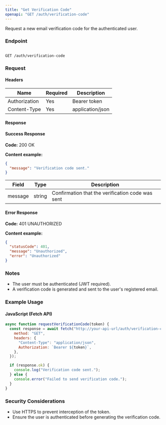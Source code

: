 ```yaml
---
title: "Get Verification Code"
openapi: "GET /auth/verification-code"
---
```


Request a new email verification code for the authenticated user.

### Endpoint

```

GET /auth/verification-code

```

### Request

#### Headers

| Name          | Required | Description      |
| ------------- | -------- | ---------------- |
| Authorization | Yes      | Bearer token     |
| Content-Type  | Yes      | application/json |

#### Response

#### Success Response

**Code:** 200 OK

**Content example:**

```json
{
  "message": "Verification code sent."
}
```

| Field   | Type   | Description                                      |
| ------- | ------ | ------------------------------------------------ |
| message | string | Confirmation that the verification code was sent |

#### Error Response

**Code:** 401 UNAUTHORIZED

**Content example:**

```json
{
  "statusCode": 401,
  "message": "Unauthorized",
  "error": "Unauthorized"
}
```

### Notes

- The user must be authenticated (JWT required).
- A verification code is generated and sent to the user's registered email.

### Example Usage

#### JavaScript (Fetch API)

```javascript
async function requestVerificationCode(token) {
  const response = await fetch("http://your-api-url/auth/verification-code", {
    method: "GET",
    headers: {
      "Content-Type": "application/json",
      Authorization: `Bearer ${token}`,
    },
  });

  if (response.ok) {
    console.log("Verification code sent.");
  } else {
    console.error("Failed to send verification code.");
  }
}
```

### Security Considerations

- Use HTTPS to prevent interception of the token.
- Ensure the user is authenticated before generating the verification code.
